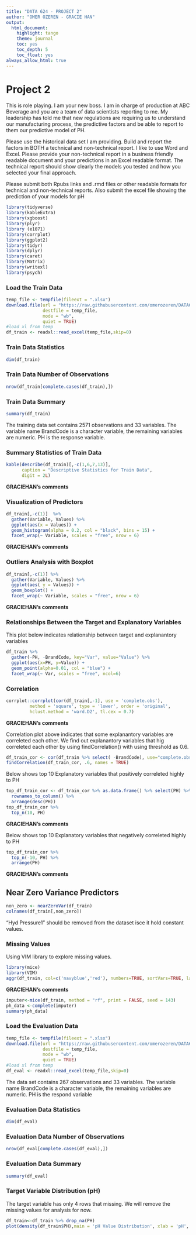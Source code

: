 ```yaml
---
title: "DATA 624 - PROJECT 2"
author: "OMER OZEREN - GRACIE HAN"
output:
  html_document:
    highlight: tango
    theme: journal
    toc: yes
    toc_depth: 5
    toc_float: yes
always_allow_html: true    
---
```

# Project 2

This is role playing.  I am your new boss.  I am in charge of production at ABC Beverage and you are a team of data scientists reporting to me.  My leadership has told me that new regulations are requiring us to understand our manufacturing process, the predictive factors and be able to report to them our predictive model of PH.

Please use the historical data set I am providing.  Build and report the factors in BOTH a technical and non-technical report.  I like to use Word and Excel.  Please provide your non-technical report in a  business friendly readable document and your predictions in an Excel readable format.   The technical report should show clearly the models you tested and how you selected your final approach.

Please submit both Rpubs links and .rmd files or other readable formats for technical and non-technical reports.  Also submit the excel file showing the prediction of your models for pH



```r

library(tidyverse)
library(kableExtra)
library(xgboost)
library(plyr)
library (e1071)
library(corrplot)
library(ggplot2)
library(tidyr)
library(dplyr)
library(caret)
library(Matrix)
library(writexl)
library(psych)
```

### Load the Train Data

```r
temp_file <- tempfile(fileext = ".xlsx")
download.file(url = "https://raw.githubusercontent.com/omerozeren/DATA624/master/Project2/StudentData.xlsx", 
              destfile = temp_file, 
              mode = "wb", 
              quiet = TRUE)
#load xl from temp
df_train <- readxl::read_excel(temp_file,skip=0)
```

### Train Data Statistics

```r
dim(df_train)
```

### Train Data Number of Observations

```r
nrow(df_train[complete.cases(df_train),])
```

### Train Data Summary

```r
summary(df_train)
```

The training data set contains 2571 observations and 33 variables. The variable name BrandCode is a character variable, the remaining variables are numeric. PH is the response variable.


### Summary Statistics of Train Data

```r
kable(describe(df_train)[,-c(1,6,7,13)], 
      caption = "Descriptive Statistics for Train Data",
      digit = 2L)
```

**GRACIEHAN's comments**

### Visualization of Predictors

```r
df_train[,-c(1)]  %>%
  gather(Variable, Values) %>%
  ggplot(aes(x = Values)) +
  geom_histogram(alpha = 0.2, col = "black", bins = 15) +
  facet_wrap(~ Variable, scales = "free", nrow = 6)
```

**GRACIEHAN's comments**


### Outliers Analysis with Boxplot 


```r
df_train[,-c(1)] %>% 
  gather(Variable, Values) %>% 
  ggplot(aes( y = Values)) +
  geom_boxplot() +
  facet_wrap(~ Variable, scales = "free", nrow = 6)
```

**GRACIEHAN's comments**



### Relationships Between the Target and Explanatory Variables

This plot below indicates relationship between target and explanantory variables

```r
df_train %>% 
  gather(-PH, -BrandCode, key="Var", value="Value") %>% 
  ggplot(aes(x=PH, y=Value)) +
  geom_point(alpha=0.01, col = "blue") +
  facet_wrap(~ Var, scales = "free", ncol=6)
```

### Correlation


```r
corrplot::corrplot(cor(df_train[,-1], use = 'complete.obs'),
         method = 'square', type = 'lower', order = 'original',
         hclust.method = 'ward.D2', tl.cex = 0.7)
```

**GRACIEHAN's comments**

Correlation plot above indicates that some explanantory variables are correleted each other. We find out explanantory variables that hig correleted each other by using findCorrelation() with using threshold as 0.6.

```r
df_train_cor <- cor(df_train %>% select( -BrandCode), use="complete.obs")
findCorrelation(df_train_cor, .6, names = TRUE)
```

Below shows top 10  Explanatory variables that  positively correleted highly to PH

```r
top_df_train_cor <- df_train_cor %>% as.data.frame() %>% select(PH) %>% 
  rownames_to_column() %>% 
  arrange(desc(PH))
top_df_train_cor %>%
  top_n(10, PH)
```

**GRACIEHAN's comments**


Below shows top 10  Explanatory variables that  negatively correleted highly to PH

```r
top_df_train_cor %>%
  top_n(-10, PH) %>%
  arrange(PH)
```

**GRACIEHAN's comments**


## Near Zero Variance Predictors

```r
non_zero <- nearZeroVar(df_train)
colnames(df_train[,non_zero])
```

"Hyd Pressure1" should be removed from the dataset isce it hold constant values.



### Missing Values

Using VIM library to explore missing values.

```r
library(mice)
library(VIM)
aggr(df_train, col=c('navyblue','red'), numbers=TRUE, sortVars=TRUE, labels=names(df_train), cex.axis=.7, gap=3, ylab=c("Histogram of missing data","Pattern"))
```

**GRACIEHAN's comments**

```r
imputer<-mice(df_train, method = "rf", print = FALSE, seed = 143)
ph_data <-complete(imputer)
summary(ph_data)
```













### Load the Evaluation Data
```r
temp_file <- tempfile(fileext = ".xlsx")
download.file(url = "https://raw.githubusercontent.com/omerozeren/DATA624/master/Project2/StudentEvaluation.xlsx", 
              destfile = temp_file, 
              mode = "wb", 
              quiet = TRUE)
#load xl from temp
df_eval <- readxl::read_excel(temp_file,skip=0)
```

The data set contains 267 observations and 33 variables. The variable name BrandCode is a character variable, the remaining variables are numeric. PH is the respond variable 

### Evaluation Data Statistics

```r
dim(df_eval)
```

### Evaluation Data Number of Observations

```r
nrow(df_eval[complete.cases(df_eval),])
```

### Evaluation Data Summary

```r
summary(df_eval)
```


### Target Variable Distribution (pH)

The target variable has only 4 rows that missing. We will remove the missing values for analysis for now.

```r
df_train<-df_train %>% drop_na(PH)
plot(density(df_train$PH),main = 'pH Value Distribution', xlab = 'pH', ylab = "")
```


